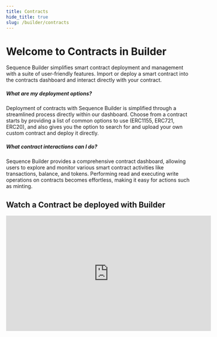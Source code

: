 ```yaml
---
title: Contracts
hide_title: true
slug: /builder/contracts
---
```


# Welcome to Contracts in Builder

Sequence Builder simplifies smart contract deployment and management with a suite of user-friendly features. Import or deploy a smart contract into the contracts dashboard and interact directly with your contract.

##### What are my deployment options?
Deployment of contracts with Sequence Builder is simplified through a streamlined process directly within our dashboard. Choose from a contract starts by providing a list of common options to use (ERC1155, ERC721, ERC20), and also gives you the option to search for and upload your own custom contract and deploy it directly.

##### What contract interactions can I do?
Sequence Builder provides a comprehensive contract dashboard, allowing users to explore and monitor various smart contract activities like transactions, balance, and tokens. Performing read and executing write operations on contracts becomes effortless, making it easy for actions such as minting.

## Watch a Contract be deployed with Builder

<iframe width="560" height="315" src="https://www.youtube.com/embed/g7jthpR-bCM?si=15sHW-c9kJhaFPyr" title="YouTube video player" frameborder="0" allow="accelerometer; autoplay; clipboard-write; encrypted-media; gyroscope; picture-in-picture; web-share" allowfullscreen></iframe>